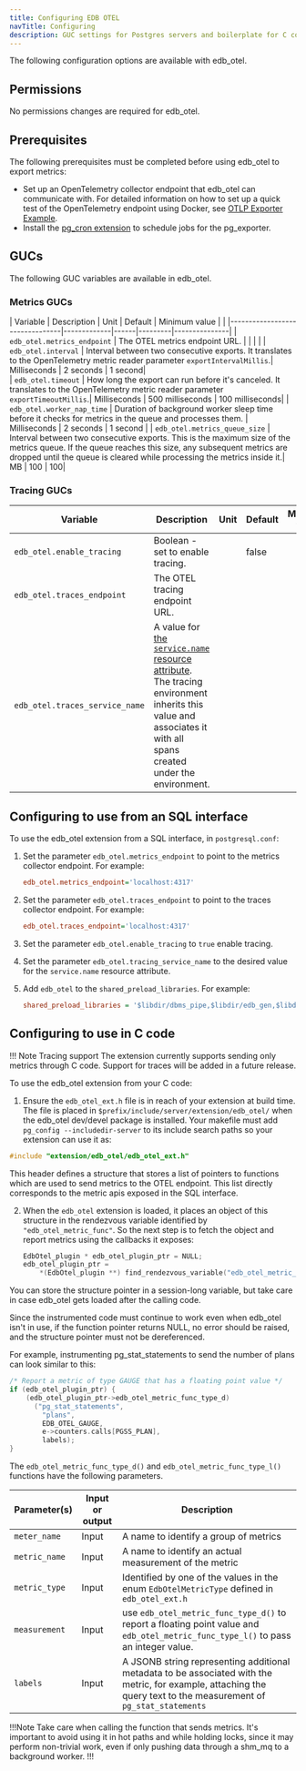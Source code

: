 ```yaml
---
title: Configuring EDB OTEL
navTitle: Configuring
description: GUC settings for Postgres servers and boilerplate for C code necessary to use EDB OTEL
---
```


The following configuration options are available with edb_otel.

## Permissions

No permissions changes are required for edb_otel.

## Prerequisites

The following prerequisites must be completed before using edb_otel to export metrics:

- Set up an OpenTelemetry collector endpoint that edb_otel can communicate with. For detailed information on how to set up a quick test of the OpenTelemetry endpoint using Docker, see [OTLP Exporter Example](https://github.com/open-telemetry/opentelemetry-cpp/tree/main/examples/otlp).
- Install the [pg_cron extension](/pg_extensions/pg_cron/) to schedule jobs for the pg_exporter. 

## GUCs

The following GUC variables are available in edb_otel. 

### Metrics GUCs

| Variable                       | Description | Unit | Default | Minimum value |                                                                                                                                                                                                                                                |
|--------------------------------|-------------|------|---------|---------------|
| `edb_otel.metrics_endpoint`   | The OTEL metrics endpoint URL. | | | |
| `edb_otel.interval`            | Interval between two consecutive exports. It translates to the OpenTelemetry metric reader parameter `exportIntervalMillis`.| Milliseconds | 2 seconds | 1 second|  
| `edb_otel.timeout`             | How long the export can run before it's canceled. It translates to the OpenTelemetry metric reader parameter `exportTimeoutMillis`.| Milliseconds | 500 milliseconds | 100 milliseconds|
| `edb_otel.worker_nap_time`     | Duration of background worker sleep time before it checks for metrics in the queue and processes them. | Milliseconds | 2 seconds | 1 second |
| `edb_otel.metrics_queue_size`  | Interval between two consecutive exports. This is the maximum size of the metrics queue. If the queue reaches this size, any subsequent metrics are dropped until the queue is cleared while processing the metrics inside it.| MB | 100 | 100|

### Tracing GUCs

| Variable | Description | Unit | Default | Minimum value |
| -------- | ----------- | ---- | ------- | ------------- |
| `edb_otel.enable_tracing` | Boolean - set to enable tracing. | | false | |
| `edb_otel.traces_endpoint` | The OTEL tracing endpoint URL. | | | |
| `edb_otel.traces_service_name` | A value for [the `service.name` resource attribute](https://opentelemetry.io/docs/specs/semconv/resource/#service). The tracing environment inherits this value and associates it with all spans created under the environment. | | | |


## Configuring to use from an SQL interface

To use the edb_otel extension from a SQL interface, in `postgresql.conf`:

1. Set the parameter `edb_otel.metrics_endpoint` to point to the metrics collector endpoint. For example: 

   ```ini
   edb_otel.metrics_endpoint='localhost:4317'
   ```

1. Set the parameter `edb_otel.traces_endpoint` to point to the traces collector endpoint. For example: 

   ```ini
   edb_otel.traces_endpoint='localhost:4317'
   ```

1. Set the parameter `edb_otel.enable_tracing` to `true` enable tracing. 

1. Set the parameter `edb_otel.tracing_service_name` to the desired value for the `service.name` resource attribute. 

1. Add `edb_otel` to the `shared_preload_libraries`. For example: 

   ```ini
   shared_preload_libraries = '$libdir/dbms_pipe,$libdir/edb_gen,$libdir/dbms_aq,$libdir/edb_otel'
   ```

## Configuring to use in C code

!!! Note Tracing support 
    The extension currently supports sending only metrics through C code. 
    Support for traces will be added in a future release.

To use the edb_otel extension from your C code:

1. Ensure the `edb_otel_ext.h` file is in reach of your extension at build time. The file is placed in `$prefix/include/server/extension/edb_otel/` when the edb_otel dev/devel package is installed. Your makefile must add `pg_config --includedir-server` to its include search paths so your extension can use it as:

```C
#include "extension/edb_otel/edb_otel_ext.h"
```

This header defines a structure that stores a list of pointers to functions which are used to send metrics to the OTEL endpoint.
This list directly corresponds to the metric apis exposed in the SQL interface.

2. When the `edb_otel` extension is loaded, it places an object of this structure
in the rendezvous variable identified by `"edb_otel_metric_func"`. So the next
step is to fetch the object and report metrics using the callbacks it
exposes:

   ```C
   EdbOtel_plugin * edb_otel_plugin_ptr = NULL;
   edb_otel_plugin_ptr =
       *(EdbOtel_plugin **) find_rendezvous_variable("edb_otel_metric_func");
   ```

You can store the structure pointer in a session-long variable, but take care in case edb_otel gets loaded after the calling code.

Since the instrumented code must continue to work even when edb_otel isn't in use, if the function pointer returns NULL, no error should be raised, and the structure pointer must not be dereferenced.

For example, instrumenting pg_stat_statements to send the number of plans can look similar to this:

```C
/* Report a metric of type GAUGE that has a floating point value */
if (edb_otel_plugin_ptr) {
    (edb_otel_plugin_ptr->edb_otel_metric_func_type_d)
      ("pg_stat_statements",
        "plans",
        EDB_OTEL_GAUGE,
        e->counters.calls[PGSS_PLAN],
        labels);
}
```

The `edb_otel_metric_func_type_d()` and `edb_otel_metric_func_type_l()` functions have the following parameters.

| Parameter(s)       | Input or output | Description                                                                                                                                                                       |
|--------------------|-----------------|-----------------------------------------------------------------------------------------------------------------------------------------------------------------------------------|
| `meter_name`       | Input           | A name to identify a group of metrics |
| `metric_name`      | Input           | A name to identify an actual measurement of the metric |  
| `metric_type`      | Input           | Identified by one of the values in the enum `EdbOtelMetricType` defined in `edb_otel_ext.h`|
| `measurement`      | Input           | use `edb_otel_metric_func_type_d()` to report a floating point value and `edb_otel_metric_func_type_l()` to pass an integer value. |
| `labels`           | Input           | A JSONB string representing additional metadata to be associated with the metric, for example, attaching the query text to the measurement of `pg_stat_statements`|

!!!Note
Take care when calling the function that sends metrics. It's important to avoid using it in hot paths and while holding locks, since it may perform non-trivial work, even if only pushing data through a shm_mq to a background worker.
!!!

